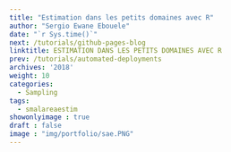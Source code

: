 ```yaml
---
title: "Estimation dans les petits domaines avec R"
author: "Sergio Ewane Ebouele"
date: "`r Sys.time()`"
next: /tutorials/github-pages-blog
linktitle: ESTIMATION DANS LES PETITS DOMAINES AVEC R
prev: /tutorials/automated-deployments
archives: '2018'
weight: 10
categories:
  - Sampling
tags:
  - smalareaestim
showonlyimage : true
draft : false
image : "img/portfolio/sae.PNG"
---
```



